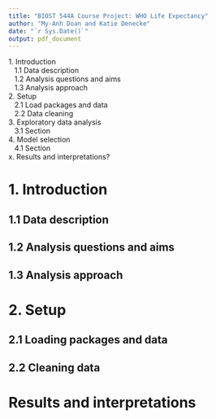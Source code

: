 ```yaml
---
title: "BIOST 544A Course Project: WHO Life Expectancy"
author: "My-Anh Doan and Katie Denecke"
date: "`r Sys.Date()`"
output: pdf_document
---
```


| 1. Introduction
|    1.1 Data description
|    1.2 Analysis questions and aims
|    1.3 Analysis approach
| 2. Setup
|    2.1 Load packages and data
|    2.2 Data cleaning
| 3. Exploratory data analysis
|    3.1 Section
| 4. Model selection
|    4.1 Section
| x. Results and interpretations?

# 1. Introduction
## 1.1 Data description
## 1.2 Analysis questions and aims
## 1.3 Analysis approach
# 2. Setup
## 2.1 Loading packages and data
## 2.2 Cleaning data
# Results and interpretations

```r
```

